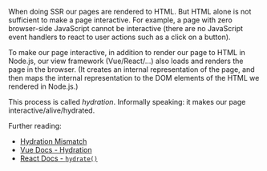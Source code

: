
When doing SSR our pages are rendered to HTML. But HTML alone is not sufficient to make a page interactive.
For example, a page with zero browser-side JavaScript cannot be interactive (there are no JavaScript event handlers to react to user actions such as a click on a button).

To make our page interactive, in addition to render our page to HTML in Node.js, our view framework (Vue/React/...) also loads and renders the page in the browser. (It creates an internal representation of the page, and then maps the internal representation to the DOM elements of the HTML we rendered in Node.js.)

This process is called *hydration*. Informally speaking: it makes our page interactive/alive/hydrated.

Further reading:
 - [Hydration Mismatch](/hydration-mismatch)
 - [Vue Docs - Hydration](https://ssr.vuejs.org/guide/hydration.html)
 - [React Docs - `hydrate()`](https://reactjs.org/docs/react-dom.html#hydrate)

